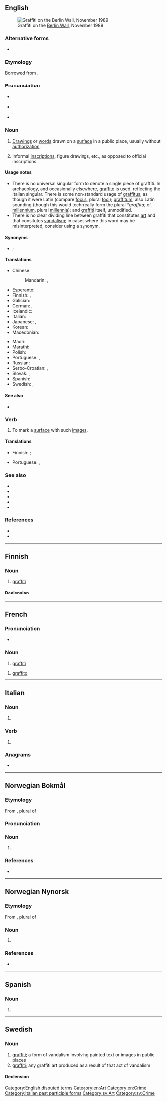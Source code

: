 {{also|Graffiti}}
==English==
{{wikipedia|dab=graffiti (disambiguation)|graffiti}}
[[Image:Berlin-wall.jpg|thumb|right|Graffiti on the [[w:Berlin Wall|Berlin Wall]], November 1989]]

===Alternative forms===
* {{l|en|graffito}}

===Etymology===
Borrowed from {{bor|en|it|graffiti}}.

===Pronunciation===
* {{a|UK}} {{IPA|/ɡɹəˈfiːti/|lang=en}}
* {{a|US}} {{IPA|/ɡɹəˈfiti/|lang=en}}
* {{rhymes|iːti|lang=en}}

===Noun===
{{en-noun|-}}

# {{lb|en|chiefly|uncountable}} [[drawing|Drawings]] or [[word]]s drawn on a [[surface]] in a public place, usually without [[authorization]].
# {{lb|en|archaeology|countable}} Informal [[inscription]]s, figure drawings, etc., as opposed to official inscriptions.

====Usage notes====
* There is no universal singular form to denote a single piece of graffiti. In archaeology, and occasionally elsewhere, [[graffito]] is used, reflecting the Italian singular. There is some non-standard usage of [[graffitus]], as though it were Latin (compare [[focus]], plural [[foci]]); [[graffitum]], also Latin sounding (though this would technically form the plural ''*graffita''; cf. [[millennium]], plural [[millennia]]); and [[graffiti#Noun|graffiti]] itself, unmodified.
* There is no clear dividing line between graffiti that constitutes [[art]] and that consitutes [[vandalism]]; in cases where this word may be misinterpreted, consider using a synonym.

====Synonyms====
* {{sense|archaeology}} {{l|en|cave painting}}; {{l|en|epigraphy}}

====Translations====
{{trans-top|drawings on a surface}}
* Chinese:
*: Mandarin: {{t+|cmn|塗鴉|sc=Hani}}, {{t+|cmn|涂鸦|tr=túyā|sc=Hani}}
* Esperanto: {{t|eo|murskribaĉo}}
* Finnish: {{t+|fi|graffiti}}, {{t|fi|töhrintä}}
* Galician: {{t|gl|graffiti|m-p}}
* German: {{t+|de|Graffito|m|n}}, {{t+|de|Graffiti|m-p|n-p}}
* Icelandic: {{t|is|veggjakrot|n}}
* Italian: {{t+|it|graffitismo|m}}
* Japanese: {{t+|ja|落書き|tr=らくがき, rakugaki|sc=Jpan}}, {{t|ja|グラフィティ|tr=gurafiti}}
* Korean: {{t|ko|그라피토}}
* Macedonian: {{t|mk|графити|m-p|tr=grafíti}}
{{trans-mid}}
* Maori: {{t|mi|karawhiti}}
* Marathi: {{t|mr|ग्राफिटी|f|tr=grafiṭī|sc=Deva}}
* Polish: {{t+|pl|graffiti|m}}
* Portuguese: {{t+|pt|grafite|m}}, {{t+|pt|pichação}}
* Russian: {{t+|ru|граффи́ти|n}}
* Serbo-Croatian: {{t|sh|графити|m-p}}, {{t+|sh|grafiti|m-p}}
* Slovak: {{t|sk|grafit|m}}, {{t|sk|grafity|m-p}}
* Spanish: {{t+|es|grafiti}}
* Swedish: {{t+|sv|graffiti|c}}, {{t+|sv|klotter|n}}
{{trans-bottom}}

====See also====
* {{l|en|sgraffito}}

===Verb===
{{en-verb}}

# {{lb|en|transitive}} To mark a [[surface]] with such [[image]]s.

====Translations====
{{trans-top|create graffiti}}
* Finnish: {{t|fi|[[tehdä]] [[graffiti]]}}; {{t+|fi|töhriä}}
{{trans-mid}}
* Portuguese: {{t+|pt|pichar}}, {{t|pt|grafitar}}
{{trans-bottom}}

===See also===
* {{l|en|graffiti art}}
* {{l|en|graffiti artist}}
* {{l|en|hip-hop}}<!-- graffiti is 1 or the 4 elements of hiphop, however the latter term is spelled -->
* {{l|en|street art}}
* {{l|en|tagging}}

===References===
* {{pedia}}
* {{comcatlite}}

[[Category:English disputed terms]]
[[Category:en:Art]]
[[Category:en:Crime]]

----

==Finnish==

===Noun===
{{fi-noun}}

# [[#English|graffiti]]

====Declension====
{{fi-decl-risti|graffit|||a}}

----

==French==

===Pronunciation===
* {{audio|LL-Q150 (fra)-DSwissK-graffiti.wav|Audio|lang=fr}}

===Noun===
{{fr-noun|m|-}}

# [[#English|graffiti]]

{{fr-noun|m}}

# [[graffito]]

----

==Italian==

===Noun===
{{head|it|noun plural form|g=m-p}}

# {{plural of|graffito|lang=it}}

===Verb===
{{head|it|verb form|g=m}}

# {{plural of|graffito|lang=it}}

===Anagrams===
* {{l|it|griffati}}

[[Category:Italian past participle forms]]

----

==Norwegian Bokmål==
{{wikipedia|lang=no}}

===Etymology===
From {{der|nb|it|graffiti}}, plural of {{m|it|graffito}}

===Pronunciation===
{{audio|no-graffiti.ogg|Audio (dialect: Oslo)|lang=nb}}

===Noun===
{{nb-noun-m1}}

# {{l|en|graffiti}}

===References===
* {{R:The Bokmål Dictionary}}

----

==Norwegian Nynorsk==
{{wikipedia|lang=nn}}

===Etymology===
From {{der|nn|it|graffiti}}, plural of {{m|it|graffito}}

===Noun===
{{nn-noun-m1}}

# {{l|en|graffiti}}

===References===
* {{R:The Nynorsk Dictionary}}

----

==Spanish==

===Noun===
{{es-noun|m}}

# {{l|en|graffiti}}

----

==Swedish==

===Noun===
{{sv-noun|c}}

# [[#English|graffiti]]; a form of vandalism involving painted text or images in public places
# [[#English|graffiti]]; any graffiti art produced as a result of that act of vandalism

====Declension====
{{sv-noun-unc-irreg-c}}

[[Category:sv:Art]]
[[Category:sv:Crime]]